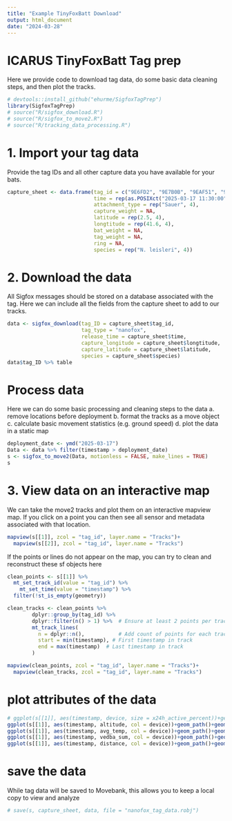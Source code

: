 ```yaml
---
title: "Example TinyFoxBatt Download"
output: html_document
date: "2024-03-28"
---
```


# ICARUS TinyFoxBatt Tag prep

Here we provide code to download tag data, do some basic data cleaning steps, and then plot the tracks.

```r
# devtools::install_github("ehurme/SigfoxTagPrep")
library(SigfoxTagPrep)
# source("R/sigfox_download.R")
# source("R/sigfox_to_move2.R")
# source("R/tracking_data_processing.R")
```

# 1. Import your tag data
Provide the tag IDs and all other capture data you have available for your bats.
```r
capture_sheet <- data.frame(tag_id = c("9E6FD2", "9E7B0B", "9EAF51", "9ED91A"),
                            time = rep(as.POSIXct("2025-03-17 11:30:00"), 4),
                            attachment_type = rep("Sauer", 4),
                            capture_weight = NA,
                            latitude = rep(2.5, 4), 
                            longtitude = rep(41.6, 4),
                            bat_weight = NA,
                            tag_weight = NA,
                            ring = NA,
                            species = rep("N. leisleri", 4))
```


# 2. Download the data
All Sigfox messages should be stored on a database associated with the tag. Here we can include all the fields from the capture sheet to add to our tracks.
```r
data <- sigfox_download(tag_ID = capture_sheet$tag_id, 
                        tag_type = "nanofox",
                        release_time = capture_sheet$time,
                        capture_longitude = capture_sheet$longtitude,
                        capture_latitude = capture_sheet$latitude,
                        species = capture_sheet$species)
data$tag_ID %>% table
```
# Process data 
Here we can do some basic processing and cleaning steps to the data
a. remove locations before deployment
b. format the tracks as a move object
c. calculate basic movement statistics (e.g. ground speed)
d. plot the data in a static map
```r
deployment_date <- ymd("2025-03-17")
Data <- data %>% filter(timestamp > deployment_date)
s <- sigfox_to_move2(Data, motionless = FALSE, make_lines = TRUE)
s
```

# 3. View data on an interactive map
We can take the move2 tracks and plot them on an interactive mapview map. If you click on a point you can then see all sensor and metadata associated with that location.

```r
mapview(s[[1]], zcol = "tag_id", layer.name = "Tracks")+
  mapview(s[[2]], zcol = "tag_id", layer.name = "Tracks")
```

If the points or lines do not appear on the map, you can try to clean and reconstruct these sf objects here
```r
clean_points <- s[[1]] %>% 
  mt_set_track_id(value = "tag_id") %>%
    mt_set_time(value = "timestamp") %>% 
  filter(!st_is_empty(geometry))

clean_tracks <- clean_points %>% 
        dplyr::group_by(tag_id) %>%
        dplyr::filter(n() > 1) %>%  # Ensure at least 2 points per track
        mt_track_lines(
          n = dplyr::n(),           # Add count of points for each track
          start = min(timestamp), # First timestamp in track
          end = max(timestamp)  # Last timestamp in track
        )

mapview(clean_points, zcol = "tag_id", layer.name = "Tracks")+
  mapview(clean_tracks, zcol = "tag_id", layer.name = "Tracks")
```

# plot attributes of the data
```r
# ggplot(s[[1]], aes(timestamp, device, size = x24h_active_percent))+geom_point()
ggplot(s[[1]], aes(timestamp, altitude, col = device))+geom_path()+geom_point()
ggplot(s[[1]], aes(timestamp, avg_temp, col = device))+geom_path()+geom_point()
ggplot(s[[1]], aes(timestamp, vedba_sum, col = device))+geom_path()+geom_point()
ggplot(s[[1]], aes(timestamp, distance, col = device))+geom_path()+geom_point()

```

# save the data
While tag data will be saved to Movebank, this allows you to keep a local copy to view and analyze
```r
# save(s, capture_sheet, data, file = "nanofox_tag_data.robj")
```

